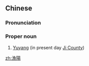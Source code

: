{{also|渔阳}}
==Chinese==
{{zh-forms|s=渔阳}}

===Pronunciation===
{{zh-pron
|m=Yúyáng
|c=jyu4 joeng4
|cat=pn
}}

===Proper noun===
{{zh-proper noun}}

# {{lb|zh|archaic}} [[w:Ji County, Tianjin|Yuyang]] (in present day [[w:Ji County, Tianjin|Ji County]])

[[zh:漁陽]]